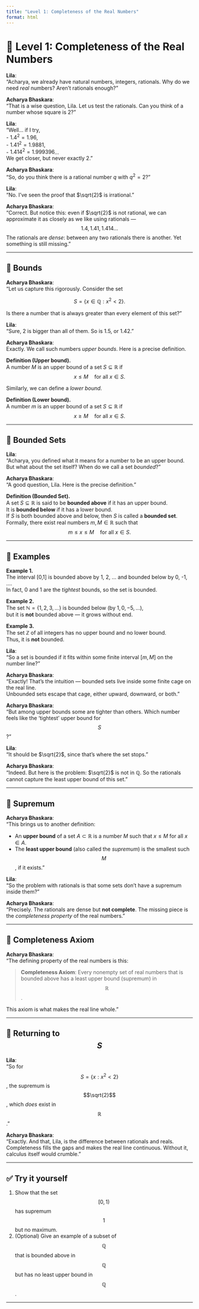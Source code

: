 ```yaml
---
title: "Level 1: Completeness of the Real Numbers"
format: html
---
```


# 🌊 Level 1: Completeness of the Real Numbers

**Lila**:  
“Acharya, we already have natural numbers, integers, rationals. Why do we need *real* numbers? Aren’t rationals enough?”

**Acharya Bhaskara**:  
“That is a wise question, Lila. Let us test the rationals. Can you think of a number whose square is 2?”

**Lila**:  
“Well… if I try,  
- $1.4^2 = 1.96$,  
- $1.41^2 = 1.9881$,  
- $1.414^2 = 1.999396$…  
We get closer, but never exactly 2.”

**Acharya Bhaskara**:  
“So, do you think there is a rational number $q$ with $q^2 = 2$?”

**Lila**:  
“No. I’ve seen the proof that $\sqrt{2}$ is irrational.”

**Acharya Bhaskara**:  
“Correct. But notice this: even if $\sqrt{2}$ is not rational, we can approximate it as closely as we like using rationals — $$1.4, 1.41, 1.414\ldots$$ The rationals are *dense*: between any two rationals there is another. Yet something is still missing.”

---

## 🔹 Bounds

**Acharya Bhaskara**:  
“Let us capture this rigorously. Consider the set

$$
S = \{ x \in \mathbb{Q} : x^2 < 2 \}.
$$

Is there a number that is always greater than every element of this set?”

**Lila**:  
“Sure, 2 is bigger than all of them. So is 1.5, or 1.42.”

**Acharya Bhaskara**:  
Exactly. We call such numbers *upper bounds*. Here is a precise definition.

::: definition{#def:upper-bound}

**Definition (Upper bound).**  
A number $M$ is an upper bound of a set $S \subseteq \mathbb{R}$ if
$$
x \leq M \quad \text{for all } x \in S.
$$
:::

Similarly, we can define a *lower bound*.

::: definition{#def:lower-bound}

**Definition (Lower bound).**  
A number $m$ is an upper bound of a set $S \subseteq \mathbb{R}$ if
$$
x \geq M \quad \text{for all } x \in S.
$$
:::

---

## 🔹 Bounded Sets

**Lila**:  
“Acharya, you defined what it means for a number to be an upper bound. But what about the set itself? When do we call a set *bounded*?”

**Acharya Bhaskara**:  
“A good question, Lila. Here is the precise definition.”

::: definition{#def:bounded-set}
**Definition (Bounded Set).**  
A set $S \subseteq \mathbb{R}$ is said to be **bounded above** if it has an upper bound.  
It is **bounded below** if it has a lower bound.  
If $S$ is both bounded above and below, then $S$ is called a **bounded set**.  
Formally, there exist real numbers $m, M \in \mathbb{R}$ such that
$$
m \le x \le M \quad \text{for all } x \in S.
$$
:::

---

## 🔹 Examples

::: example
**Example 1.**  
The interval [0,1] is bounded above by 1, 2, $\ldots$ and bounded below by 0, -1, $\ldots$.  
In fact, 0 and 1 are the *tightest* bounds, so the set is bounded.
:::

::: example
**Example 2.**  
The set $\mathbb{N} = \{1,2,3,\ldots\}$ is bounded below (by $1, 0, -5, \ldots$),  
but it is **not** bounded above — it grows without end.
:::

::: example
**Example 3.**  
The set $\mathbb{Z}$ of all integers has no upper bound and no lower bound.  
Thus, it is **not** bounded.
:::

**Lila**:  
“So a set is bounded if it fits within some finite interval $[m,M]$ on the number line?”

**Acharya Bhaskara**:  
“Exactly! That’s the intuition — bounded sets live inside some finite cage on the real line.  
Unbounded sets escape that cage, either upward, downward, or both.”

**Acharya Bhaskara**:  
“But among upper bounds some are tighter than others. Which number feels like the ‘tightest’ upper bound for $$S$$?”

**Lila**:  
“It should be $\sqrt{2}$, since that’s where the set stops.”

**Acharya Bhaskara**:  
“Indeed. But here is the problem: $\sqrt{2}$ is not in $\mathbb{Q}$. So the rationals cannot capture the least upper bound of this set.”

---

## 🔹 Supremum

**Acharya Bhaskara**:  
“This brings us to another definition:

- An **upper bound** of a set $A \subset \mathbb{R}$ is a number $M$ such that $x \le M$ for all $x \in A$.  
- The **least upper bound** (also called the *supremum*) is the smallest such $$M$$, if it exists.”

**Lila**:  
“So the problem with rationals is that some sets don’t have a supremum inside them?”

**Acharya Bhaskara**:  
“Precisely. The rationals are dense but **not complete**. The missing piece is the *completeness property* of the real numbers.”

---

## 🔹 Completeness Axiom

**Acharya Bhaskara**:  
“The defining property of the real numbers is this:

> **Completeness Axiom**: Every nonempty set of real numbers that is bounded above has a least upper bound (supremum) in $$\mathbb{R}$$.

This axiom is what makes the real line whole.”

---

## 🔹 Returning to $$S$$

**Lila**:  
“So for $$S = \{ x : x^2 < 2 \}$$, the supremum is $$\sqrt{2}$$, which *does* exist in $$\mathbb{R}$$.”

**Acharya Bhaskara**:  
“Exactly. And that, Lila, is the difference between rationals and reals. Completeness fills the gaps and makes the real line continuous. Without it, calculus itself would crumble.”

---

## ✅ Try it yourself

1. Show that the set $$[0,1)$$ has supremum $$1$$ but no maximum.
2. (Optional) Give an example of a subset of $$\mathbb{Q}$$ that is bounded above in $$\mathbb{Q}$$ but has no least upper bound in $$\mathbb{Q}$$.

---

